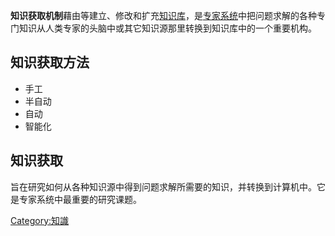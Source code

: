 '''知识获取机制'''藉由{{link-en|Knowledge engineers|Knowledge engineers}}等建立、修改和扩充[[知识库|知识库]]，是[[专家系统|专家系统]]中把问题求解的各种专门知识从人类专家的头脑中或其它知识源那里转换到知识库中的一个重要机构。

==知识获取方法==
*手工
*半自动
*自动
*智能化

==知识获取==
旨在研究如何从各种知识源中得到问题求解所需要的知识，并转换到计算机中。它是专家系统中最重要的研究课题。
[[Category:知識|Category:知識]]
